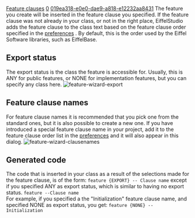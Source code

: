 [[Property:title|Feature clauses]]
[[Property:weight|0]]
[[Property:uuid|019ea318-e0e0-dae9-a818-e12232aa8431]]
The feature you create will be inserted in the feature clause you specified. If the feature clause was not already in your class, or not in the right place, EiffelStudio adds the feature clause to the class text based on the feature clause order specified in the [[Preferences Reference|preferences]] . By default, this is the order used by the Eiffel Software libraries, such as EiffelBase. 
==Export status==
The export status is the class the feature is accessible for. Usually, this is <eiffel>ANY</eiffel> for public features, or <eiffel>NONE</eiffel> for implementation features, but you can specify any class here. 
[[Image:feature-wizard-export]] 

{{note|In the class text, you can export a feature to more than one class but (for simplicity) not with this dialog. }}

==Feature clause names==
For feature clause names it is recommended that you pick one from the standard ones, but it is also possible to create a new one. If you have introduced a special feature clause name in your project, add it to the feature clause order list in the [[Preferences Reference|preferences]]  and it will also appear in this dialog. 
[[Image:feature-wizard-clausenames]] 

==Generated code==
The code that is inserted in your class as a result of the selections made for the feature clause, is of the form: 
<code>feature {EXPORT} -- Clause name</code>
except if you specified <eiffel>ANY</eiffel> as export status, which is similar to having no export status. 
<code>feature  --Clause name</code>
<br/>
For example, if you specified a the "Initialization" feature clause name, and specified <eiffel>NONE</eiffel> as export status, you get: 
<code>feature {NONE} -- Initialization</code>




